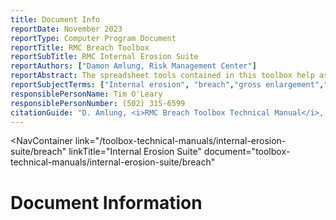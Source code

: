 ```yaml
---
title: Document Info
reportDate: November 2023
reportType: Computer Program Document
reportTitle: RMC Breach Toolbox
reportSubTitle: RMC Internal Erosion Suite
reportAuthors: ["Damon Amlung, Risk Management Center"]
reportAbstract: The spreadsheet tools contained in this toolbox help assess the likelihood of breach due to gross enlargement of a concentrated leak pipe using the excess shear stress equation, unraveling of the downstream slope due to flows through the rockfill, and sinkhole development, in addition to providing general guidance for assessing slope instability.
reportSubjectTerms: ["Internal erosion", "breach","gross enlargement","unraveling","sinkhole development", "slope instability"]
responsiblePersonName: Tim O'Leary
responsiblePersonNumber: (502) 315-6599
citationGuide: "D. Amlung, <i>RMC Breach Toolbox Technical Manual</i>, Lakewood, CO: U.S. Army Corps of Engineers, Risk Management Center, 2025. Accessed on <i>{enter current date here}</i>."
---
```



<NavContainer 
  link="/toolbox-technical-manuals/internal-erosion-suite/breach"
  linkTitle="Internal Erosion Suite"
  document="toolbox-technical-manuals/internal-erosion-suite/breach"
></NavContainer>

# Document Information

<DocumentMetadata metadata={frontMatter} />
